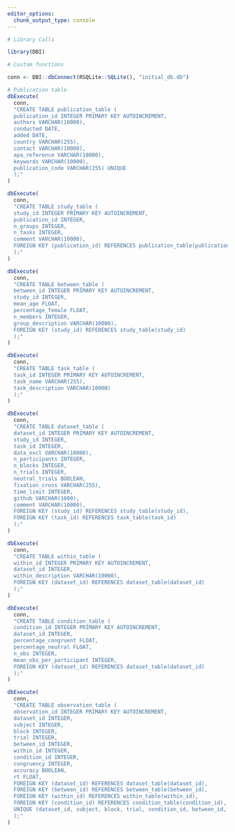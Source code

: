 ---
editor_options:
  chunk_output_type: console
---
```{r setup}
# Library Calls

library(DBI)

```

```{r functions}
# Custom functions

```

```{r connection}
conn <- DBI::dbConnect(RSQLite::SQLite(), "initial_db.db")
```

```{r creating tables}
# Publication table
dbExecute(
  conn,
  "CREATE TABLE publication_table (
  publication_id INTEGER PRIMARY KEY AUTOINCREMENT,
  authors VARCHAR(10000),
  conducted DATE,
  added DATE,
  country VARCHAR(255),
  contact VARCHAR(10000),
  apa_reference VARCHAR(10000),
  keywords VARCHAR(10000),
  publication_code VARCHAR(255) UNIQUE
  );"
)

dbExecute(
  conn,
  "CREATE TABLE study_table (
  study_id INTEGER PRIMARY KEY AUTOINCREMENT,
  publication_id INTEGER,
  n_groups INTEGER,
  n_tasks INTEGER,
  comment VARCHAR(10000),
  FOREIGN KEY (publication_id) REFERENCES publication_table(publication_id)
  );"
)

dbExecute(
  conn,
  "CREATE TABLE between_table (
  between_id INTEGER PRIMARY KEY AUTOINCREMENT,
  study_id INTEGER,
  mean_age FLOAT,
  percentage_female FLOAT,
  n_members INTEGER,
  group_description VARCHAR(10000),
  FOREIGN KEY (study_id) REFERENCES study_table(study_id)
  );"
)

dbExecute(
  conn,
  "CREATE TABLE task_table (
  task_id INTEGER PRIMARY KEY AUTOINCREMENT,
  task_name VARCHAR(255),
  task_description VARCHAR(10000)
  );"
)

dbExecute(
  conn,
  "CREATE TABLE dataset_table (
  dataset_id INTEGER PRIMARY KEY AUTOINCREMENT,
  study_id INTEGER,
  task_id INTEGER,
  data_excl VARCHAR(10000),
  n_participants INTEGER,
  n_blocks INTEGER,
  n_trials INTEGER,
  neutral_trials BOOLEAN,
  fixation_cross VARCHAR(255),
  time_limit INTEGER,
  github VARCHAR(1000),
  comment VARCHAR(10000),
  FOREIGN KEY (study_id) REFERENCES study_table(study_id),
  FOREIGN KEY (task_id) REFERENCES task_table(task_id)
  );"
)

dbExecute(
  conn,
  "CREATE TABLE within_table (
  within_id INTEGER PRIMARY KEY AUTOINCREMENT,
  dataset_id INTEGER,
  within_description VARCHAR(10000),
  FOREIGN KEY (dataset_id) REFERENCES dataset_table(dataset_id)
  );"
)

dbExecute(
  conn,
  "CREATE TABLE condition_table (
  condition_id INTEGER PRIMARY KEY AUTOINCREMENT,
  dataset_id INTEGER,
  percentage_congruent FLOAT,
  percentage_neutral FLOAT,
  n_obs INTEGER,
  mean_obs_per_participant INTEGER,
  FOREIGN KEY (dataset_id) REFERENCES dataset_table(dataset_id)
  );"
)

dbExecute(
  conn,
  "CREATE TABLE observation_table (
  observation_id INTEGER PRIMARY KEY AUTOINCREMENT,
  dataset_id INTEGER,
  subject INTEGER,
  block INTEGER,
  trial INTEGER,
  between_id INTEGER,
  within_id INTEGER,
  condition_id INTEGER,
  congruency INTEGER,
  accuracy BOOLEAN,
  rt FLOAT,
  FOREIGN KEY (dataset_id) REFERENCES dataset_table(dataset_id),
  FOREIGN KEY (between_id) REFERENCES between_table(between_id),
  FOREIGN KEY (within_id) REFERENCES within_table(within_id),
  FOREIGN KEY (condition_id) REFERENCES condition_table(condition_id),
  UNIQUE (dataset_id, subject, block, trial, condition_id, between_id, within_id)
  );"
)
```

